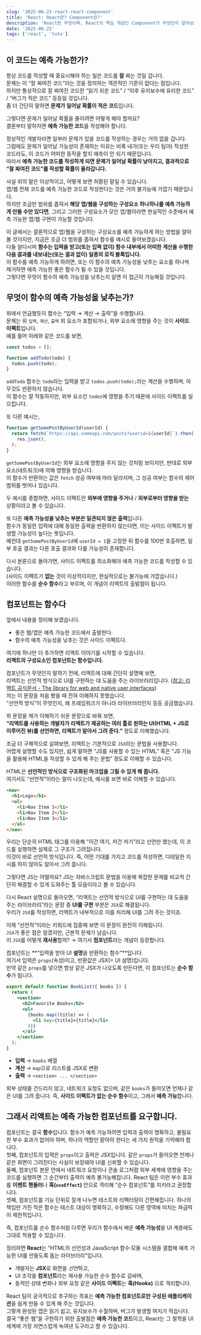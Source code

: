 ```yaml
---
slug: '2025-06-22-react-react-component'
title: 'React: React란? Component란?'
description: 'React란 무엇이며, React의 핵심 개념인 Component가 무엇인지 알아보기'
date: '2025-06-22'
tags: ['react', 'tuto']
---
```


## 이 코드는 예측 가능한가?

항상 코드를 작성할 때 중요시해야 하는 일은 코드를 **잘** 짜는 것일 겁니다.<br/>
문제는 이 “잘 짜여진 코드”라는 것을 정의하는 객관적인 기준이 없다는 점입니다.<br/>
하지만 통상적으로 잘 짜여진 코드란 “읽기 쉬운 코드” / “이후 유지보수에 유리한 코드” / “버그가 적은 코드” 등등일 것입니다.<br/>
좀 더 간단히 말하면 **문제가 일어날 확률이 적은 코드**입니다.<br/>

그렇다면 문제가 일어날 확률을 줄이려면 어떻게 해야 할까요?<br/>
결론부터 말하자면 **예측 가능한 코드**를 작성해야 합니다.<br/>

정상적인 개발자라면 일부러 문제가 있을 코드를 작성하는 경우는 거의 없을 겁니다.<br/>
그럼에도 문제가 일어날 가능성이 존재하는 이유는 비록 내가(또는 우리 팀이) 작성한 코드라도, 이 코드가 어떠한 동작을 할지 예측이 안 되기 때문입니다.<br/>
따라서 **예측 가능한 코드를 작성하게 되면 문제가 일어날 확률이 낮아지고, 결과적으로 “잘 짜여진 코드”를 작성할 확률이 올라갑니다.**<br/>

사실 위의 말은 이상적이고, 어떻게 보면 허황된 말일 수 있습니다.<br/>
앱/웹 전체 코드를 예측 가능한 코드로 작성한다는 것은 거의 불가능에 가깝기 때문입니다.<br/>
하지만 조금만 범위를 좁혀서 **해당 앱/웹을 구성하는 구성요소 하나하나를 예측 가능하게 만들 수만 있다면**, 그리고 그러한 구성요소가 모인 앱/웹이라면 현실적인 수준에서 예측 가능한 앱/웹 구현이 가능할 것입니다.<br/>

이 글에서는 결론적으로 앱/웹을 구성하는 구성요소를 예측 가능하게 하는 방법을 알아볼 것이지만, 지금은 조금 더 범위를 좁혀서 함수를 예시로 들어보겠습니다.<br/>
다들 알다시피 **함수는 입력을 받고(또는 입력 없이) 함수 내부에서 어떠한 계산을 수행한 다음 결과를 내보내는(또는 결과 없이) 일종의 로직 블록입니다.**<br/>
이 함수를 예측 가능하게 하려면, 또는 이 함수의 예측 가능성을 낮추는 요소를 하나씩 제거하면 예측 가능한 좋은 함수가 될 수 있을 것입니다.<br/>
그렇다면 무엇이 함수의 예측 가능성을 낮추는지 알면 이 접근이 가능해질 것입니다.<br/>

## 무엇이 함수의 예측 가능성을 낮추는가?

위에서 언급했듯이 함수는 “입력 → 계산 → 출력”을 수행합니다.<br/>
문제는 위 `입력`, `계산`, `출력` 외 요소가 포함되거나, 외부 요소에 영향을 주는 것이 **사이드 이펙트**입니다.<br/>
예를 들어 아래와 같은 코드를 보면,

```js
const todos = [];

function addTodo(todo) {
  todos.push(todo);
}
```

`addTodo` 함수는 `todo`라는 입력을 받고 `todos.push(todo);`라는 계산을 수행하며, 아무것도 반환하지 않습니다.<br/>
이 함수는 잘 작동하지만, 외부 요소인 `todos`에 영향을 주기 때문에 사이드 이펙트를 일으킵니다.<br/>

또 다른 예시는,

```js
function getSomePostByUserId(userId) {
  return fetch(`https://api.someapi.com/posts?userid=${userId}`).then((res) =>
    res.json(),
  );
}
```

`getSomePostByUserId`는 외부 요소에 영향을 주지 않는 것처럼 보이지만, 반대로 외부 요소(네트워크)에 의해 영향을 받습니다.<br/>
이 함수가 반환하는 값은 `fetch` 성공 여부에 따라 달라지며, 그 성공 여부는 함수의 제어 범위를 벗어나 있습니다.<br/>

두 예시를 종합하면, 사이드 이펙트란 **외부에 영향을 주거나** / **외부로부터 영향을 받는** 상황이라고 볼 수 있습니다.<br/>

또 다른 **예측 가능성을 낮추는 부분은 일관되지 않은 출력**입니다.<br/>
함수가 동일한 입력에 대해 동일한 출력을 반환하지 않는다면, 이는 사이드 이펙트가 발생할 가능성이 높다는 뜻입니다.<br/>
예컨대 `getSomePostByUserId`에 `userId = 1`을 고정한 뒤 함수를 100번 호출하면, 일부 호출 결과는 다른 호출 결과와 다를 가능성이 존재합니다.<br/>

다시 본론으로 돌아가면, 사이드 이펙트를 최소화해야 예측 가능한 코드를 작성할 수 있습니다.<br/>
(사이드 이펙트가 **없는** 것이 이상적이지만, 현실적으로는 불가능에 가깝습니다.)<br/>
이러한 함수를 **순수 함수**라고 부르며, 이 개념이 리액트의 출발점이 됩니다.

## 컴포넌트는 함수다

앞에서 내용을 정리해 보겠습니다.<br/>

- 좋은 웹/앱은 예측 가능한 코드에서 출발한다.
- 함수의 예측 가능성을 낮추는 것은 사이드 이펙트다.

여기에 하나만 더 추가하면 리액트 이야기를 시작할 수 있습니다.<br/>
**리액트의 구성요소인 컴포넌트는 함수입니다.**<br/>

컴포넌트가 무엇인지 말하기 전에, 리액트에 대해 간단히 설명해 보면,<br/>
리액트는 선언적 방식으로 UI를 구현하는 데 도움을 주는 라이브러리입니다. ([참고: 리액트 공식문서 - The library for web and native user interfaces](https://react.dev/))<br/>
저는 이 문장을 처음 봤을 때 전혀 이해하지 못했습니다.<br/>
“선언적 방식”이 무엇인지, 왜 프레임워크가 아니라 라이브러리인지 등등 궁금했습니다.<br/>

위 문장을 제가 이해하기 쉬운 문장으로 바꿔 보면,<br/>
**“리액트를 사용하는 개발자가 리액트가 제공하는 여러 툴로 원하는 UI(HTML + JS로 이루어진 뷰)를 선언하면, 리액트가 알아서 그려 준다.”** 정도로 이해했습니다.<br/>

조금 더 구체적으로 살펴보면, 리액트는 기본적으로 `JSX`라는 문법을 사용합니다.<br/>
어렵게 설명할 수도 있지만, 쉽게 말하면 “JS를 사용할 수 있는 HTML” 혹은 “JS 기능을 활용해 HTML을 작성할 수 있게 해 주는 문법” 정도로 이해할 수 있습니다.<br/>

HTML은 **선언적인 방식으로 구조화된 마크업을 그릴 수 있게 해 줍니다.**<br/>
여기서도 “선언적”이라는 말이 나오는데, 예시를 보면 바로 이해할 수 있습니다.

```html
<nav>
  <h1>Logo</h1>
  <ul>
    <li>Nav Item 1</li>
    <li>Nav Item 2</li>
    <li>Nav Item 3</li>
  </ul>
</nav>
```

우리는 단순히 HTML 태그를 이용해 “이건 여기, 저건 저기”라고 선언만 했는데, 이 코드를 실행하면 실제로 그 구조가 그려집니다.<br/>
이것이 바로 선언적 방식입니다. 즉, 어떤 기대를 가지고 코드를 작성하면, 디테일한 지시를 하지 않아도 알아서 그려 줍니다.<br/>

그렇다면 JS는 어떨까요? JS는 자바스크립트 문법을 이용해 복잡한 문제를 비교적 간단히 해결할 수 있게 도와주는 툴 모음이라고 볼 수 있습니다.<br/>

다시 React 설명으로 돌아오면, “리액트는 선언적 방식으로 UI를 구현하는 데 도움을 주는 라이브러리”라는 문장 중 **UI를 구현** 부분은 `JSX`로 해결됩니다.<br/>
우리가 `JSX`를 작성하면, 리액트가 내부적으로 이를 처리해 UI를 그려 주는 것이죠.<br/>

이제 “선언적”이라는 키워드에 집중해 보면 이 문장이 완전히 이해됩니다.<br/>
`JSX`가 좋은 점은 알겠지만, 근본적 문제가 남습니다.<br/>
이 `JSX`를 어떻게 **재사용**할까? → 여기서 **컴포넌트**라는 개념이 등장합니다.<br/>

컴포넌트는 **“입력을 받아 UI **설명**을 반환하는 함수”**입니다.<br/>
여기서 입력은 `props`(속성)이고, 반환값은 JSX(= UI 설명)입니다.<br/>
만약 같은 `props`를 넣으면 항상 같은 JSX가 나오도록 만든다면, 이 컴포넌트는 **순수 함수**가 됩니다.

```jsx
export default function BookList({ books }) {
  return (
    <section>
      <h2>Favorite Books</h2>
      <ul>
        {books.map((title) => (
          <li key={title}>{title}</li>
        ))}
      </ul>
    </section>
  );
}
```

- **입력** → `books` 배열
- **계산** → `map`으로 리스트를 JSX로 변환
- **출력** → `<section> ... </section>`

외부 상태를 건드리지 않고, 네트워크 요청도 없으며, 같은 `books`가 들어오면 언제나 같은 UI를 그려 줍니다.
즉, **사이드 이펙트가 없는 순수 함수**이고, 그래서 **예측 가능**합니다.

## 그래서 리액트는 예측 가능한 컴포넌트를 요구합니다.

컴포넌트는 결국 **함수**입니다. 함수가 예측 가능하려면 입력과 출력이 명확하고, 불필요한 부수 효과가 없어야 하며, 하나의 역할만 맡아야 한다는 세 가지 원칙을 기억해야 합니다.<br/>
첫째, 컴포넌트의 입력은 `props`이고 출력은 JSX입니다. 같은 `props`가 들어오면 언제나 같은 화면이 그려진다는 사실이 보장돼야 UI를 신뢰할 수 있습니다.<br/>
둘째, 컴포넌트 본문 안에서 네트워크 요청이나 콘솔 로그처럼 외부 세계에 영향을 주는 코드를 실행하면 그 순간부터 출력이 예측 불가능해집니다. React 팀은 이런 부수 효과를 **이벤트 핸들러**나 **훅(`useEffect`)** 안으로 격리해 “순수 컴포넌트”를 지키라고 권장합니다.<br/>
셋째, 컴포넌트를 기능 단위로 잘게 나누면 테스트와 리팩터링이 간편해집니다. 하나의 책임만 가진 작은 함수는 테스트 대상이 명확하고, 수정해도 다른 영역에 미치는 파급력이 제한적입니다.<br/>

즉, 컴포넌트를 순수 함수처럼 다루면 우리가 함수에서 배운 **예측 가능성**을 UI 계층에도 그대로 적용할 수 있습니다.<br/>

정리하면 **React**는 “HTML의 선언성과 JavaScript 함수·모듈 시스템을 결합해 예측 가능한 UI를 만들도록 돕는 라이브러리”입니다.<br/>

- 개발자는 **JSX**로 화면을 *선언*하고,
- UI 조각을 **컴포넌트**라는 재사용 가능한 순수 함수로 감싸며,
- 동적인 상태 변화나 외부 요청 같은 **사이드 이펙트**는 **훅(Hooks)** 으로 격리합니다.

React 팀이 궁극적으로 추구하는 목표는 **예측 가능한 컴포넌트로만 구성된 애플리케이션**을 쉽게 만들 수 있게 해 주는 것입니다.<br/>
그렇게 완성된 앱은 읽기 쉽고, 유지보수가 수월하며, 버그가 발생할 여지가 적습니다.<br/>
결국 “좋은 웹”을 구현하기 위한 출발점은 **예측 가능한 코드**이고, React는 그 철학을 UI 세계에 가장 자연스럽게 녹여낸 도구라고 할 수 있습니다.
